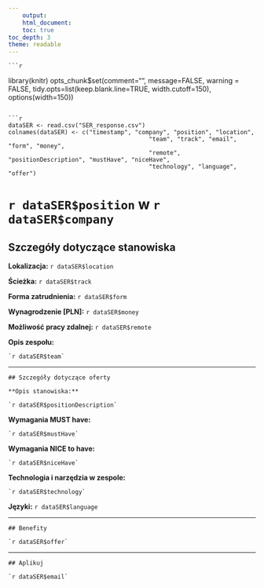 ```yaml
---
	output:
	html_document:
	toc: true
toc_depth: 3
theme: readable
---
```

	
	```r
library(knitr)
opts_chunk$set(comment="", message=FALSE, warning = FALSE, 
							 tidy.opts=list(keep.blank.line=TRUE, width.cutoff=150),
							 options(width=150))
```

```r
dataSER <- read.csv("SER_response.csv")
colnames(dataSER) <- c("timestamp", "company", "position", "location", 
										"team", "track", "email", "form", "money",
										"remote", "positionDescription", "mustHave", "niceHave",
										"technology", "language", "offer")
```

# `r dataSER$position` w `r dataSER$company`

## Szczegóły dotyczące stanowiska

**Lokalizacja:** `r dataSER$location`

**Ścieżka:** `r dataSER$track`

**Forma zatrudnienia:** `r dataSER$form`

**Wynagrodzenie [PLN]:** `r dataSER$money`

**Możliwość pracy zdalnej:** `r dataSER$remote`

**Opis zespołu:**
	
	`r dataSER$team`

****
	
	## Szczegóły dotyczące oferty
	
	**Opis stanowiska:** 
	
	`r dataSER$positionDescription`

**Wymagania MUST have:**
	
	`r dataSER$mustHave`

**Wymagania NICE to have:** 
	
	`r dataSER$niceHave`

**Technologia i narzędzia w zespole:**
	
	`r dataSER$technology`

**Języki:** `r dataSER$language`

****
	
	## Benefity
	
	`r dataSER$offer`

****
	
	## Aplikuj
	
	`r dataSER$email`
